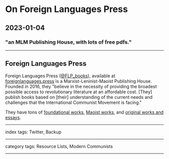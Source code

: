 # On Foreign Languages Press

## 2023-01-04

### "an MLM Publishing House, with lots of free pdfs."

---

## Foreign Languages Press

Foreign Languages Press ([@FLP_books](https://twitter.com/FLP_books)), available at [foreignlanguages.press](https://foreignlanguages.press/) is a Marxist-Leninist-Maoist Publishing House. Founded in 2016, they "believe in the necessity of providing the broadest possible access to revolutionary literature at an affordable cost. [They] publish books based on [their] understanding of the current needs and challenges that the International Communist Movement is facing."

They have tons of [foundational works](https://foreignlanguages.press/foundations/), [Maoist works](https://foreignlanguages.press/works-of-maoism/), and [original works and essays](https://foreignlanguages.press/new-roads/).

---

index tags: Twitter, Backup

---

category tags: Resource Lists, Modern Communists

---
